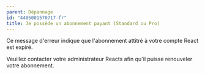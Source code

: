 ```yaml
---
parent: Dépannage
id: "4405001570717-fr"
title: Je possède un abonnement payant (Standard ou Pro)
---
```

Ce message d'erreur indique que l'abonnement attitré à votre compte React est expiré.

Veuillez contacter votre administrateur Reacts afin qu'il puisse renouveler votre abonnement.
